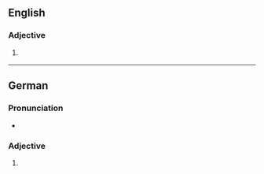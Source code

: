 ==English==

===Adjective===
{{head|en|comparative adjective}}

# {{lb|en|rare}} {{en-comparative of|abstruse}}

----

==German==

===Pronunciation===
* {{audio|De-abstruser.ogg|Audio|lang=de}}

===Adjective===
{{head|de|adjective form}}

# {{de-inflected form of|abstrus}}